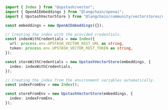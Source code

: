 ```typescript
import { Index } from "@upstash/vector";
import { OpenAIEmbeddings } from "@langchain/openai";
import { UpstashVectorStore } from "@langchain/community/vectorstores/upstash";

const embeddings = new OpenAIEmbeddings({});

// Creating the index with the provided credentials.
const indexWithCredentials = new Index({
  url: process.env.UPSTASH_VECTOR_REST_URL as string,
  token: process.env.UPSTASH_VECTOR_REST_TOKEN as string,
});

const storeWithCredentials = new UpstashVectorStore(embeddings, {
  index: indexWithCredentials,
});

// Creating the index from the environment variables automatically.
const indexFromEnv = new Index();

const storeFromEnv = new UpstashVectorStore(embeddings, {
  index: indexFromEnv,
});
```